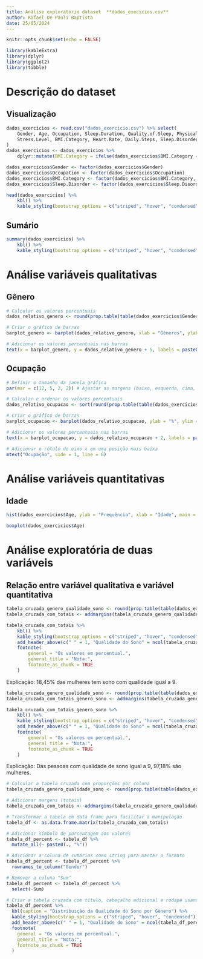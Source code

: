 ```yaml
---
title: Análise exploratório dataset  **dados_execicios.csv**
author: Rafael De Pauli Baptista
date: 25/05/2024
---
```


```r
knitr::opts_chunk$set(echo = FALSE)

library(kableExtra)
library(dplyr)
library(ggplot2)
library(tibble)
```

# Descrição do dataset
## Visualização
```r
dados_exercicios <- read.csv("dados_exercicio.csv") %>% select(
    Gender, Age, Occupation, Sleep.Duration, Quality.of.Sleep, Physical.Activity.Level,
    Stress.Level, BMI.Category, Heart.Rate, Daily.Steps, Sleep.Disorder
)
dados_exercicios <- dados_exercicios %>%
    dplyr::mutate(BMI.Category = ifelse(dados_exercicios$BMI.Category == "Normal Weight", yes = "Normal", no = BMI.Category))

dados_exercicios$Gender <- factor(dados_exercicios$Gender)
dados_exercicios$Occupation <- factor(dados_exercicios$Occupation)
dados_exercicios$BMI.Category <- factor(dados_exercicios$BMI.Category, levels = c("Normal", "Overweight", "Obese"))
dados_exercicios$Sleep.Disorder <- factor(dados_exercicios$Sleep.Disorder)

head(dados_exercicios) %>%
    kbl() %>%
    kable_styling(bootstrap_options = c("striped", "hover", "condensed"))
```

## Sumário
```r
summary(dados_exercicios) %>%
    kbl() %>%
    kable_styling(bootstrap_options = c("striped", "hover", "condensed"))
```

# Análise variáveis qualitativas
## Gênero
```r
# Calcular os valores percentuais
dados_relativo_genero <- round(prop.table(table(dados_exercicios$Gender)) * 100, 1)

# Criar o gráfico de barras
barplot_genero <- barplot(dados_relativo_genero, xlab = "Gêneros", ylab = "%", ylim = c(0, 100))

# Adicionar os valores percentuais nas barras
text(x = barplot_genero, y = dados_relativo_genero + 5, labels = paste0(dados_relativo_genero, "%"), col = "black", cex = 1)
```

## Ocupação
```r
# Definir o tamanho da janela gráfica
par(mar = c(12, 5, 2, 2)) # Ajustar as margens (baixo, esquerda, cima, direita)

# Calcular e ordenar os valores percentuais
dados_relativo_ocupacao <- sort(round(prop.table(table(dados_exercicios$Occupation)) * 100, 1), decreasing = TRUE)

# Criar o gráfico de barras
barplot_ocupacao <- barplot(dados_relativo_ocupacao, ylab = "%", ylim = c(0, 30), las = 2)

# Adicionar os valores percentuais nas barras
text(x = barplot_ocupacao, y = dados_relativo_ocupacao + 2, labels = paste0(dados_relativo_ocupacao, "%"), col = "black", cex = 1)

# Adicionar o rótulo do eixo x em uma posição mais baixa
mtext("Ocupação", side = 1, line = 6)
```

# Análise variáveis quantitativas
## Idade
```r
hist(dados_exercicios$Age, ylab = "Frequência", xlab = "Idade", main = "Histograma Idade")

boxplot(dados_exercicios$Age)
```

# Análise exploratória de duas variáveis

## Relação entre variável qualitativa e variável quantitativa
```r
tabela_cruzada_genero_qualidade_sono <- round(prop.table(table(dados_exercicios$Gender, dados_exercicios$Quality.of.Sleep)) * 100, 2)
tabela_cruzada_com_totais <- addmargins(tabela_cruzada_genero_qualidade_sono)

tabela_cruzada_com_totais %>%
    kbl() %>%
    kable_styling(bootstrap_options = c("striped", "hover", "condensed")) %>%
    add_header_above(c(" " = 1, "Qualidade do Sono" = ncol(tabela_cruzada_com_totais) - 1, " " = 1)) %>%
    footnote(
        general = "Os valores em percentual.",
        general_title = "Nota:",
        footnote_as_chunk = TRUE
    )
```
Explicação: 18,45% das mulheres tem sono com qualidade igual a 9.

```r
tabela_cruzada_genero_qualidade_sono <- round(prop.table(table(dados_exercicios$Gender, dados_exercicios$Quality.of.Sleep), margin = 2) * 100, 2)
tabela_cruzada_com_totais_genero_sono <- addmargins(tabela_cruzada_genero_qualidade_sono)

tabela_cruzada_com_totais_genero_sono %>%
    kbl() %>%
    kable_styling(bootstrap_options = c("striped", "hover", "condensed")) %>%
    add_header_above(c(" " = 1, "Qualidade do Sono" = ncol(tabela_cruzada_com_totais_genero_sono) - 1, " " = 1)) %>%
    footnote(
        general = "Os valores em percentual.",
        general_title = "Nota:",
        footnote_as_chunk = TRUE
    )
```
Explicação: Das pessoas com qualidade de sono igual a 9, 97,18% são mulheres.

```r
# Calcular a tabela cruzada com proporções por coluna
tabela_cruzada_genero_qualidade_sono <- round(prop.table(table(dados_exercicios$Gender, dados_exercicios$Quality.of.Sleep), margin = 2) * 100, 2)

# Adicionar margens (totais)
tabela_cruzada_com_totais <- addmargins(tabela_cruzada_genero_qualidade_sono)

# Transformar a tabela em data frame para facilitar a manipulação
tabela_df <- as.data.frame.matrix(tabela_cruzada_com_totais)

# Adicionar símbolo de porcentagem aos valores
tabela_df_percent <- tabela_df %>%
  mutate_all(~ paste0(., "%"))

# Adicionar a coluna de sumários como string para manter o formato
tabela_df_percent <- tabela_df_percent %>%
  rownames_to_column("Gender")

# Remover a coluna "Sum"
tabela_df_percent <- tabela_df_percent %>%
  select(-Sum)

# Criar a tabela cruzada com título, cabeçalho adicional e rodapé usando kableExtra
tabela_df_percent %>%
  kbl(caption = "Distribuição da Qualidade do Sono por Gênero") %>%
  kable_styling(bootstrap_options = c("striped", "hover", "condensed")) %>%
  add_header_above(c(" " = 1, "Qualidade do Sono" = ncol(tabela_df_percent) - 1)) %>%
  footnote(
    general = "Os valores em percentual.",
    general_title = "Nota:",
    footnote_as_chunk = TRUE
  )
```